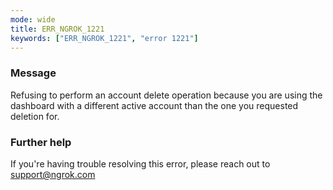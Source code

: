 ```yaml
---
mode: wide
title: ERR_NGROK_1221
keywords: ["ERR_NGROK_1221", "error 1221"]
---
```


### Message

Refusing to perform an account delete operation because you are using the dashboard with a different active account than the one you requested deletion for.

### Further help

If you're having trouble resolving this error, please reach out to [support@ngrok.com](mailto:support@ngrok.com?subject=Help%20with%20ERR_NGROK_1221)

